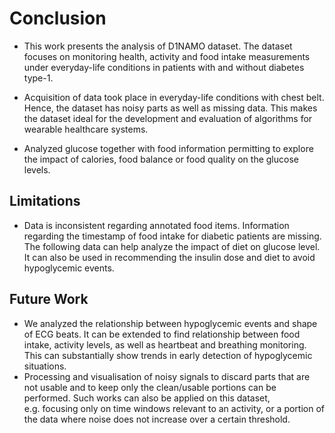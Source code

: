 # Conclusion

 - This work presents the analysis of D1NAMO dataset. The dataset focuses on monitoring health, activity and food intake measurements under everyday-life conditions in patients with and without diabetes type-1.

 - Acquisition of data took place in everyday-life conditions with chest belt. Hence, the dataset has noisy parts as well as missing data. This makes the dataset ideal for the development and evaluation of algorithms for wearable healthcare systems.
 - Analyzed glucose together with food information permitting to explore the impact of calories, food balance or food quality on the glucose levels.

## Limitations

 - Data is inconsistent regarding annotated food items. Information regarding the timestamp of food intake for diabetic patients are missing. The following data can help analyze the impact of diet on glucose level. It can also be used in recommending the insulin dose and diet to avoid hypoglycemic events.

## Future Work

 - We analyzed the relationship between hypoglycemic events and shape of ECG beats. It can be extended to find relationship between food intake, activity levels, as well as heartbeat and breathing monitoring. This can substantially show trends in early detection of hypoglycemic situations.
 - Processing and visualisation of noisy signals to discard parts that are not usable and to keep only the clean/usable portions can be performed. Such works can also be applied on this dataset, e.g. focusing only on time windows relevant to an activity, or a portion of the data where noise does not increase over a certain threshold.




